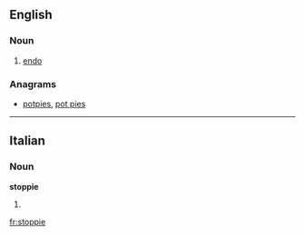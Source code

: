 ==English==

===Noun===
{{en-noun}}

# {{cycling}} [[endo]]

===Anagrams===
* [[potpies#English|potpies]], [[pot pies#English|pot pies]]

----

==Italian==

===Noun===
'''stoppie''' {{f}}

# {{plural of|stoppia|lang=it}}

[[fr:stoppie]]